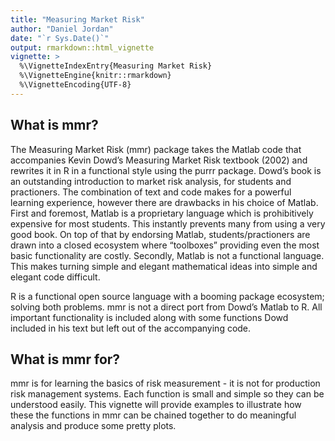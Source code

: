 ```yaml
---
title: "Measuring Market Risk"
author: "Daniel Jordan"
date: "`r Sys.Date()`"
output: rmarkdown::html_vignette
vignette: >
  %\VignetteIndexEntry{Measuring Market Risk}
  %\VignetteEngine{knitr::rmarkdown}
  %\VignetteEncoding{UTF-8}
---
```


## What is mmr?

The Measuring Market Risk (mmr) package takes the Matlab code that accompanies Kevin Dowd's Measuring Market Risk textbook (2002) and rewrites it in R in a functional style using the purrr package. Dowd's book is an outstanding introduction to market risk analysis, for students and practioners. The combination of text and code makes for a powerful learning experience, however there are drawbacks in his choice of Matlab. First and foremost, Matlab is a proprietary language which is prohibitively expensive for most students. This instantly prevents many from using a very good book. On top of that by endorsing Matlab, students/practioners are drawn into a closed ecosystem where "toolboxes" providing even the most basic functionality are costly. Secondly, Matlab is not a functional language. This makes turning simple and elegant mathematical ideas into simple and elegant code difficult. 

R is a functional open source language with a booming package ecosystem; solving both problems. mmr is not a direct port from Dowd's Matlab to R. All important functionality is included along with some functions Dowd included in his text but left out of the accompanying code.

## What is mmr for?
mmr is for learning the basics of risk measurement - it is not for production risk management systems. Each function is small and simple so they can be understood easily. This vignette will provide examples to illustrate how these the functions in mmr can be chained together to do meaningful analysis and produce some pretty plots. 
